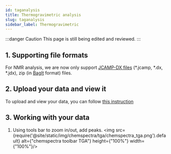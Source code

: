 ```yaml
---
id: taganalysis
title: Thermogravimetric analysis
slug: taganalysis
sidebar_label: Thermogravimetric
---
```


:::danger Caution 
This page is still being edited and reviewed.
::: 

## 1. Supporting file formats
For NMR analysis, we are now only support [JCAMP-DX files](https://iupac.org/what-we-do/digital-standards/jcamp-dx/) (*.jcamp, *.dx, *.jdx), zip (in [BagIt](https://en.wikipedia.org/wiki/BagIt) format) files.

## 2. Upload your data and view it
To upload and view your data, you can follow [this instruction](../analysis#2-analysing-data-in-chemotioneln) 

## 3. Working with your data
1. Using tools bar to zoom in/out, add peaks.
<img src={require('@site/static/img/chemspectra/tga/chemspectra_tga.png').default} alt={"chemspectra toolbar TGA"} height={"100%"} width={"100%"}/>